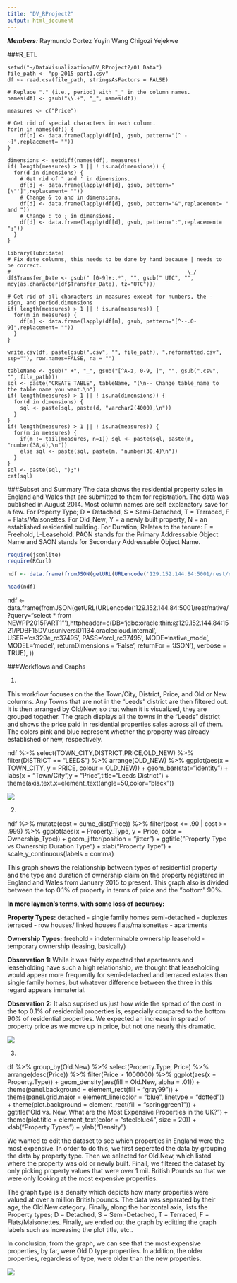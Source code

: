 ```yaml
---
title: "DV_RProject2"
output: html_document
---
```


***Members:***
Raymundo Cortez
Yuyin Wang
Chigozi Yejekwe

###R_ETL
```
setwd("~/DataVisualization/DV_RProject2/01 Data")
file_path <- "pp-2015-part1.csv"
df <- read.csv(file_path, stringsAsFactors = FALSE)

# Replace "." (i.e., period) with "_" in the column names.
names(df) <- gsub("\\.+", "_", names(df))

measures <- c("Price")

# Get rid of special characters in each column.
for(n in names(df)) {
    df[n] <- data.frame(lapply(df[n], gsub, pattern="[^ -~]",replacement= ""))
}

dimensions <- setdiff(names(df), measures)
if( length(measures) > 1 || ! is.na(dimensions)) {
  for(d in dimensions) {
    # Get rid of " and ' in dimensions.
    df[d] <- data.frame(lapply(df[d], gsub, pattern="[\"']",replacement= ""))
    # Change & to and in dimensions.
    df[d] <- data.frame(lapply(df[d], gsub, pattern="&",replacement= " and "))
    # Change : to ; in dimensions.
    df[d] <- data.frame(lapply(df[d], gsub, pattern=":",replacement= ";"))
  }
}

library(lubridate)
# Fix date columns, this needs to be done by hand because | needs to be correct.
#                                                        \_/
df$Transfer_Date <- gsub(" [0-9]+:.*", "", gsub(" UTC", "", mdy(as.character(df$Transfer_Date), tz="UTC")))

# Get rid of all characters in measures except for numbers, the - sign, and period.dimensions
if( length(measures) > 1 || ! is.na(measures)) {
  for(m in measures) {
    df[m] <- data.frame(lapply(df[m], gsub, pattern="[^--.0-9]",replacement= ""))
  }
}

write.csv(df, paste(gsub(".csv", "", file_path), ".reformatted.csv", sep=""), row.names=FALSE, na = "")

tableName <- gsub(" +", "_", gsub("[^A-z, 0-9, ]", "", gsub(".csv", "", file_path)))
sql <- paste("CREATE TABLE", tableName, "(\n-- Change table_name to the table name you want.\n")
if( length(measures) > 1 || ! is.na(dimensions)) {
  for(d in dimensions) {
    sql <- paste(sql, paste(d, "varchar2(4000),\n"))
  }
}
if( length(measures) > 1 || ! is.na(measures)) {
  for(m in measures) {
    if(m != tail(measures, n=1)) sql <- paste(sql, paste(m, "number(38,4),\n"))
    else sql <- paste(sql, paste(m, "number(38,4)\n"))
  }
}
sql <- paste(sql, ");")
cat(sql)
```

###Subset and Summary
The data shows the residential property sales in England and Wales that are submitted to them for registration. The data was published in August 2014. Most column names are self explanatory save for a few. For Poperty Type; D = Detached, S = Semi-Detached, T = Terraced, F = Flats/Maisonettes. For Old_New; Y = a newly built property, N = an established residential building. For Duration; Relates to the tenure: F = Freehold, L-Leasehold. PAON stands for the Primary Addressable Object Name and SAON stands for Secondary Addressable Object Name.

```r
require(jsonlite)
require(RCurl)

ndf <- data.frame(fromJSON(getURL(URLencode('129.152.144.84:5001/rest/native/?query="select * from NEWPP2015PART1"'),httpheader=c(DB='jdbc:oracle:thin:@129.152.144.84:1521/PDBF15DV.usuniversi01134.oraclecloud.internal', USER='cs329e_rc37495', PASS='orcl_rc37495', MODE='native_mode', MODEL='model', returnDimensions = 'False', returnFor = 'JSON'), verbose = TRUE), ))

head(ndf)
```

ndf <- data.frame(fromJSON(getURL(URLencode('129.152.144.84:5001/rest/native/?query="select * from NEWPP2015PART1"'),httpheader=c(DB='jdbc:oracle:thin:@129.152.144.84:1521/PDBF15DV.usuniversi01134.oraclecloud.internal', USER='cs329e_rc37495', PASS='orcl_rc37495', MODE='native_mode', MODEL='model', returnDimensions = 'False', returnFor = 'JSON'), verbose = TRUE), ))


###Workflows and Graphs

1)

This workflow focuses on the the Town/City, District, Price, and Old or New columns. Any Towns that are not in the "Leeds" district are then filtered out. It is then arranged by Old/New, so that when it is visualized, they are grouped together. The graph displays all the towns in the "Leeds" district and shows the price paid in residential properties sales across all of them. The colors pink and blue represent whether the property was already established or new, respectively.

ndf %>% select(TOWN_CITY,DISTRICT,PRICE,OLD_NEW) %>% filter(DISTRICT == "LEEDS") %>% arrange(OLD_NEW) %>% ggplot(aes(x = TOWN_CITY, y = PRICE, colour = OLD_NEW)) + geom_bar(stat="identity") + labs(x = "Town/City",y = "Price",title="Leeds District") + theme(axis.text.x=element_text(angle=50,color="black"))

![](plot1.png)

2)

ndf %>% mutate(cost = cume_dist(Price)) %>% filter(cost <= .90 | cost >= .999) %>% ggplot(aes(x = Property_Type, y = Price, color = Ownership_Type)) + geom_jitter(position = "jitter") + ggtitle("Property Type vs Ownership Duration Type") + xlab("Property Type") + scale_y_continuous(labels = comma)

This graph shows the relationship between types of residential property and the type and duration of ownership claim on the property registered in England and Wales from January 2015 to present. This graph also is divided between the top 0.1% of property in terms of price and the "bottom" 90%.

**In more laymen’s terms, with some loss of accuracy:** 

**Property Types:**
detached - single family homes
semi-detached - duplexes
terraced - row houses/ linked houses
flats/maisonettes - apartments

**Ownership Types:**
freehold - indeterminable ownership
leasehold - temporary ownership (leasing, basically)

**Observation 1:**
While it was fairly expected that apartments and leaseholding have such a high relationship, we thought that leaseholding would appear more frequently for semi-detached and terraced estates than single family homes, but whatever difference between the three in this regard appears immaterial.

**Observation 2:**
It also suprised us just how wide the spread of the cost in the top 0.1% of residential properties is, especially compared to the bottom 90% of residential properties. We expected an increase in spread of property price as we move up in price, but not one nearly this dramatic.

![](plot2.png)

3)

df %>% group_by(Old.New) %>% select(Property.Type, Price) %>% arrange(desc(Price)) %>% filter(Price > 1000000) %>% ggplot(aes(x = Property.Type)) + geom_density(aes(fill = Old.New, alpha = .01)) + theme(panel.background = element_rect(fill = "gray99")) + theme(panel.grid.major = element_line(color = "blue", linetype = "dotted")) + theme(plot.background = element_rect(fill = "springgreen1")) + ggtitle("Old vs. New, What are the Most Expensive Properties in the UK?") + theme(plot.title = element_text(color = "steelblue4", size = 20)) + xlab("Property Types") + ylab("Density")

We wanted to edit the dataset to see which properties in England were the most expensive. In order to do this, we first seperated the data by grouping the data by property type. Then we selected for Old.New, which listed where the property was old or newly built. Finall, we filtered the dataset by only picking property values that were over 1 mil. British Pounds so that we were only looking at the most expensive properties.

The graph type is a density which depicts how many properties were valued at over a million British pounds. The data was separated by their age, the Old.New category. Finally, along the horizontal axis, lists the Property types; D = Detached, S = Semi-Detached, T = Terraced, F = Flats/Maisonettes. Finally, we ended out the graph by editting the graph labels such as increasing the plot title, etc..

In conclusion, from the graph, we can see that the most expensive properties, by far, were Old D type properties. In addition, the older properties, regardless of type, were older than the new properties.

![](plot3.png)
